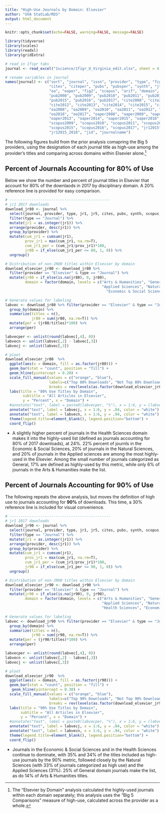 ```yaml
---
title: "High-Use Journals by Domain: Elsevier"
author: "UVA StatLab/RDS"
output: html_document
---
```


```r
knitr::opts_chunk$set(echo=FALSE, warning=FALSE, message=FALSE)
```

```r
library(tidyverse)
library(scales)
library(readxl)
library(gridExtra)

# read in 1figr tabs
journal <- read_excel("1science/1figr_U_Virginia_edit.xlsx", sheet = 4, skip = 8)

# rename variables in journal
names(journal) <- c("sort", "journal", "issn", "provider", "type", "fig1", "jr1", "jr5", "currentper",
                    "cites", "citeper", "pubs", "pubsper", "synth", "jtier", "subtier", "dupes",
                    "oa", "oaper", "fig2", "scopus", "arif", "domain", "field", "subfield", 
                    "pub2008", "pub2009", "pub2010", "pub2011", "pub2012", "pub2013", "pub2014",
                    "pub2015", "pub2016", "pub2017", "cite2008", "cite2009", "cite2010", "cite2011",
                    "cite2012", "cite2013", "cite2014", "cite2015", "cite2016", "cite2017", 
                    "oa2008", "oa2009", "oa2010", "oa2011", "oa2012", "oa2013", "oa2014", "oa2015", 
                    "oa2016", "oa2017", "oaper2008", "oaper2009", "oaper2010", "oaper2011", "oaper2012",
                    "oaper2013", "oaper2014", "oaper2015", "oaper2016", "oaper2017", "scopus2008",
                    "scopus2009", "scopus2010", "scopus2011", "scopus2012", "scopus2013", "scopus2014",
                    "scopus2015", "scopus2016", "scopus2017", "jr12015", "jr12016", "jr12017", "jr12018",
                    "jr12015_2018", "jid", "journalname")
```

The following figures build from the prior analysis comapring the Big 5 providers, using the designation of each journal title as high-use among the provider's titles and comparing across domains within Elsevier alone.^[The "Elsevier by Domain" analysis calculated the highly-used journals within each domain separately; this analysis uses the "Big 5 Comparisons" measure of high-use, calculated across the provider as a whole.] 

## Percent of Journals Accounting for 80% of Use
Below we show the number and percent of journal titles in Elsevier that account for 80% of the downlaods in 2017 by disciplinary domain. A 20% reference line is provided for easy comparison.

```r
# ----------------------------------------------
# jr1 2017 downloads  
download_jr80 <- journal %>% 
  select(journal, provider, type, jr1, jr5, cites, pubs, synth, scopus, domain, field, jid) %>% 
  filter(type == "Journal") %>% 
  mutate(jr1 = as.integer(jr1)) %>% 
  arrange(provider, desc(jr1)) %>% 
  group_by(provider) %>% 
  mutate(cum_jr1 = cumsum(jr1),
         prov_jr1 = max(cum_jr1, na.rm=T),
         cum_jr1_per = (cum_jr1/prov_jr1)*100,
         jr80 = if_else(cum_jr1_per <= 80, 1, 0)) %>% 
  ungroup() 
```

```r
# Distribution of non-JR80 titles within Elsevier by domain
download_elsevier_jr80 <- download_jr80 %>% 
  filter(provider == "Elsevier" & type == "Journal") %>% 
  mutate(jr80 = if_else(is.na(jr80), 0, jr80),
         domain = factor(domain, levels = c("Arts & Humanities", "General", 
                                            "Applied Sciences", "Natural Sciences", 
                                              "Economic & Social Sciences", "Health Sciences")))

# Generate values for labeling
labvec <- download_jr80 %>% filter(provider == "Elsevier" & type == "Journal") %>% 
  group_by(domain) %>% 
  summarize(titles = n(),
            jr80 = sum(jr80, na.rm=T)) %>% 
  mutate(per = (jr80/titles)*100) %>% 
  arrange(per)

labvecper <- unlist(round(labvec[,4], 0))
labvecn <- unlist(labvec[,2] - labvec[,3])
labvecj <- unlist(labvec[,3])

# ploot
download_elsevier_jr80  %>% 
  ggplot(aes(x = domain, fill = as.factor(jr80))) + 
  geom_bar(stat = "count", position = "fill") +
  geom_hline(yintercept = 0.20) +
  scale_fill_manual(values = c("orange", "blue"),
                    labels=c("Top 80% Downloads", "Not Top 80% Downloads"),
                    breaks = rev(levels(as.factor(download_elsevier_jr80$jr80)))) +
  labs(title = "80% Use Titles by Domain",
        subtitle = "All Articles in Elsevier",
        y = "Percent", x = "Domain") +
  #annotate("text", label = paste0(labvecper, "%"), x = 1:6, y = (labvecper/100)+.05) +
  annotate("text", label = labvecj, x = 1:6, y = .04, color = "white") +
  annotate("text", label = labvecn, x = 1:6, y = .94, color = "white") +
  theme(legend.title=element_blank(), legend.position="bottom") +
  coord_flip()
```

* A slightly higher percent of journals in the Health Sciences domain makes it into the highly-used list (defined as journals accounting for 80% of 2017 downloads), at 24%. 22% percent of journls in the Economic & Social Sciences, 20% of journals in the Natural Sciences, and 20% of journals in the Applied sciences are among the most highly-used in the Elsevier. Among the small number of journals categorized as General, 17% are defined as highly-used by this metric, while only 6% of journals in the Arts & Humanities make the list.

## Percent of Journals Accounting for 90% of Use
The following repeats the above analysis, but moves the definition of high use to journals accounting for **90%** of downloads. This time, a 30% reference line is included for visual convenience.

```r
# ----------------------------------------------
# jr1 2017 downloads  
download_jr90 <- journal %>% 
  select(journal, provider, type, jr1, jr5, cites, pubs, synth, scopus, domain, field, jid) %>% 
  filter(type == "Journal") %>% 
  mutate(jr1 = as.integer(jr1)) %>% 
  arrange(provider, desc(jr1)) %>% 
  group_by(provider) %>% 
  mutate(cum_jr1 = cumsum(jr1),
         prov_jr1 = max(cum_jr1, na.rm=T),
         cum_jr1_per = (cum_jr1/prov_jr1)*100,
         jr90 = if_else(cum_jr1_per <= 90, 1, 0)) %>% 
  ungroup() 
```

```r
# Distribution of non-JR90 titles within Elsevier by domain
download_elsevier_jr90 <- download_jr90 %>% 
  filter(provider == "Elsevier" & type == "Journal") %>% 
  mutate(jr90 = if_else(is.na(jr90), 0, jr90),
         domain = factor(domain, levels = c("Arts & Humanities", "General", 
                                            "Applied Sciences", "Natural Sciences", 
                                            "Health Sciences", "Economic & Social Sciences")))

# Generate values for labeling
labvec <- download_jr90 %>% filter(provider == "Elsevier" & type == "Journal") %>% 
  group_by(domain) %>% 
  summarize(titles = n(),
            jr90 = sum(jr90, na.rm=T)) %>% 
  mutate(per = (jr90/titles)*100) %>% 
  arrange(per)

labvecper <- unlist(round(labvec[,4], 0))
labvecn <- unlist(labvec[,2] - labvec[,3])
labvecj <- unlist(labvec[,3])

# ploot
download_elsevier_jr90  %>% 
  ggplot(aes(x = domain, fill = as.factor(jr90))) + 
  geom_bar(stat = "count", position = "fill") +
   geom_hline(yintercept = 0.30) +
  scale_fill_manual(values = c("orange", "blue"),
                    labels=c("Top 90% Downloads", "Not Top 90% Downloads"),
                    breaks = rev(levels(as.factor(download_elsevier_jr90$jr90)))) +
  labs(title = "90% Use Titles by Domain",
       subtitle = "All Articles in Elsevier",
       y = "Percent", x = "Domain") +
  #annotate("text", label = paste0(labvecper, "%"), x = 1:6, y = (labvecper/100)+.05) +
  annotate("text", label = labvecj, x = 1:6, y = .04, color = "white") +
  annotate("text", label = labvecn, x = 1:6, y = .94, color = "white") +
  theme(legend.title=element_blank(), legend.position="bottom") +
  coord_flip()
```

* Journals in the Economic & Social Sciences and in the Health Sciences continue to dominate, with 35% and 34% of the titles included as high-use journals by the 90% metric, followed closely by the Natural Sciences (with 33% of journals categorized as high use) and the Applied Sciences (31%). 25% of General domain journals make the list, as do 14% of Arts & Humanities titles.
